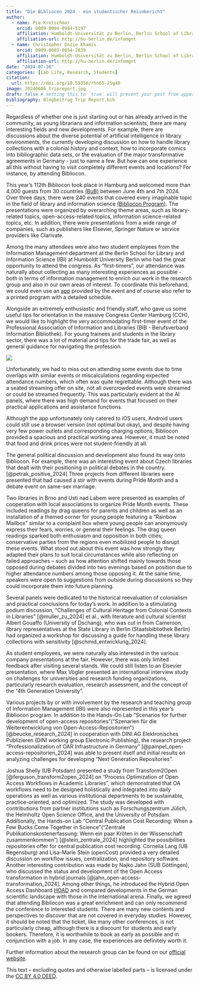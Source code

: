 ```yaml
---
title: "Die Bibliocon 2024 - ein studentischer Reisebericht"
author:
  - name: Pia Kretschmar
    orcid: 0009-0004-0984-5197
    affiliation: Humboldt-Universität zu Berlin, Berlin School of Library and Information Science
    affiliation-url: http://hu-berlin.de/infomgnt 
  - name: Christopher Onzie Khamis
    orcid: 0009-0003-0654-2839
    affiliation: Humboldt-Universität zu Berlin, Berlin School of Library and Information Science
    affiliation-url: http://hu-berlin.de/infomgnt
date: "2024-07-26"
categories: [Lab Life, Research, Students]
citation: 
  url: https://doi.org/10.59350/rhn65-25g40 
image: 20240606_tripreport.jpg
draft: false # setting this to `true` will prevent your post from appearing on your listing page until you're ready!
bibliography: Blogbeitrag Trip Report.bib 
---
```


Regardless of whether one is just starting out or has already arrived in the community, as young librarians and information scientists, there are many interesting fields and new developments. For example, there are discussions about the diverse potential of artificial intelligence in library environments, the currently developing discussion on how to handle library collections with a colonial history and context, how to incorporate comics into bibliographic data sets, or the evaluation of the major transformative agreements in Germany - just to name a few. But how can one experience all this without having to visit completely different events and locations? For instance, by attending Bibliocon.

This year's 112th Bibliocon took place in Hamburg and welcomed more than 4,000 guests from 30 countries [(BuB)](https://www.b-u-b.de/themen-dossiers/bibliocon/post/groesste-deutsche-fachkonferenz-des-bibliothekswesens-in-hamburg-gestartet) between June 4th and 7th 2024. Over three days, there were 240 events that covered every imaginable topic in the field of library and information science [(Bibliocon Program)](https://bibliocon2024.abstractserver.com/program/#/program/1/horizontal). The presentations were organized by overarching theme areas, such as library-related topics, open-access-related topics, information science-related topics, etc. In addition, there were presentations from a wide range of companies, such as publishers like Elsevier, Springer Nature or service providers like Clarivate.

Among the many attendees were also two student employees from the Information Management department at the Berlin School for Library and Information Science (IBI) at Humboldt University Berlin who had the great opportunity to attend the congress. As "first-timers", our attendance was naturally about collecting as many interesting experiences as possible - both in terms of information management to enrich our work in the research group and also in our own areas of interest. To coordinate this beforehand, we could even use an [app](https://apps.apple.com/de/app/bibliocon-2024/id6483864875) provided by the event and of course also refer to a printed program with a detailed schedule.

Alongside an extremely enthusiastic and friendly staff, who gave us some useful tips for orientation in the massive Congress Center Hamburg (CCH), we would like to highlight the very accommodating first-timer event of the Professional Association of Information and Libraries (BIB - Berufsverband Information Bibliothek). For young trainees and students in the library sector, there was a lot of material and tips for the trade fair, as well as general guidance for navigating the profession.

![](20240606_tripreport.jpg)

Unfortunately, we had to miss out on attending some events due to time overlaps with similar events or miscalculations regarding expected attendance numbers, which often was quite regrettable. Although there was a seated streaming offer on site, not all overcrowded events were streamed or could be streamed frequently. This was particularly evident at the AI panels, where there was high demand for events that focused on their practical applications and assistance functions.

Although the app unfortunately only catered to iOS users, Android users could still use a browser version (not optimal but okay), and despite having very few power outlets and corresponding charging options, Bibliocon provided a spacious and practical working area. However, it must be noted that food and drink prices were not student-friendly at all.

The general political discussion and development also found its way onto Bibliocon. For example, there was an interesting event about Czech libraries that dealt with their positioning in political debates in the country. [@petrak_positive_2024] Three projects from different libraries were presented that had caused a stir with events during Pride Month and a debate event on same-sex marriage.

Two libraries in Brno and Usti nad Labem were presented as examples of cooperation with local associations to organize Pride Month events. These included readings by drag queens for parents and children as well as an installation of a themed corner for young people featuring a "Rainbow Mailbox" similar to a complaint box where young people can anonymously express their fears, worries, or general their feelings. The drag queen readings sparked both enthusiasm and opposition in both cities; conservative parties from the regions even mobilized people to disrupt these events. What stood out about this event was how strongly they adapted their plans to suit local circumstances while also reflecting on failed approaches – such as how attention shifted mainly towards those opposed during debates divided into two evenings based on position due to higher attendance numbers among those opposing it. At the same time, speakers were open to suggestions from outside during discussions so they could incorporate them into future planning.

Several panels were dedicated to the historical reevaluation of colonialism and practical conclusions for today's work. In addition to a stimulating podium discussion, "Challenges of Cultural Heritage from Colonial Contexts in Libraries" [@muller_zu_2024] et al., with literature and cultural scientist Albert Gouaffo (University of Dschang), who was cut in from Cameroon, library representatives at the State Library in Berlin (Staatsbibliothek Berlin) had organized a workshop for discussing a guide for handling these library collections with sensitivity [@schmid_entwicklung_2024].

As student employees, we were naturally also interested in the various company presentations at the fair. However, there was only limited feedback after visiting several stands. We could still listen to an Elsevier presentation, where Max Vögler presented an international interview study on challenges for universities and research funding organizations, particularly research evaluation, research assessment, and the concept of the "4th Generation University".

Various projects by or with involvement by the research and teaching group of Information Management (IBI) were also represented in this year's Bibliocon program. In addition to the Hands-On Lab "Scenarios for further development of open-access repositories"(“Szenarien für die Weiterentwicklung von Open-Access-Repositorien”) [@beucke_research_2024] in cooperation with DINI AG Elektronisches Publizieren (DINI working group Electronic Publishing), the research project "Professionalization of OAR Infrastructure in Germany" [@pampel_open-access-repositorien_2024] was able to present itself and initial results on analyzing challenges for developing "Next Generation Repositories".

Joshua Shelly (UB Potsdam) presented a study from Transform2Open [@ferguson_transform2open_2024] on "Process Optimization of Open Access Workflows in Academic Libraries", which demonstrated that OA workflows need to be designed holistically and integrated into daily operations as well as various institutional departments to be sustainable, practice-oriented, and optimized. The study was developed with contributions from partner institutions such as Forschungszentrum Jülich, the Helmholtz Open Science Office, and the University of Potsdam. Additionally, the Hands-on Lab "Central Publication Cost Recording: When a Few Bucks Come Together in Science"(“Zentrale Publikationskostenerfassung: Wenn ein paar Kröten in der Wissenschaft zusammenkommen”) [@stein_zentrale_2024] highlighted the possibilities repositories offer for central publication cost recording. Cornelia Lang (UB Regensburg) and Lisa-Marie Stein (openCost) provided a very detailed discussion on workflow issues, centralization, and repository software. Another interesting contribution was made by Najko Jahn (SUB Göttingen), who discussed the status and development of the Open Access transformation in hybrid journals [@jahn_open-access-transformation_2024]. Among other things, he introduced the Hybrid Open Access Dashboard [HOAD](https://subugoe.github.io/hoaddash/) and compared developments in the German scientific landscape with those in the international arena. Finally, we agreed that attending Bibliocon was a great enrichment and can only recommend the conference to interested students. There are many new contents and perspectives to discover that are not covered in everyday studies. However, it should be noted that the ticket, like many other conferences, is not particularly cheap, although there is a discount for students and early bookers. Therefore, it is worthwhile to book as early as possible and in conjunction with a job. In any case, the experiences are definitely worth it.

Further information about the research group can be found on our [official website](http://hu.berlin/infomgnt).

This text – excluding quotes and otherwise labelled parts – is licensed under the [CC BY 4.0 DEED](https://creativecommons.org/licenses/by/4.0/deed.de).
